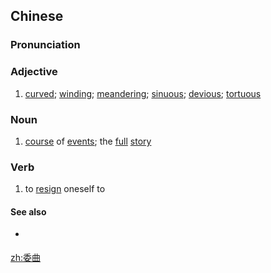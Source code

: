 ==Chinese==
{{zh-forms}}

===Pronunciation===
{{zh-pron
|m=wěiqū
|c=wai2 kuk1
|mn=úi-khiok
|cat=a,n,v
}}

===Adjective===
{{zh-adj}}

# [[curved]]; [[winding]]; [[meandering]]; [[sinuous]]; [[devious]]; [[tortuous]]

===Noun===
{{zh-noun}}

# [[course]] of [[event]]s; the [[full]] [[story]]

===Verb===
{{zh-verb}}

# to [[resign]] oneself to

====See also====
* {{qualifier|not to be confused with}} {{zh-l|委屈}}

[[zh:委曲]]